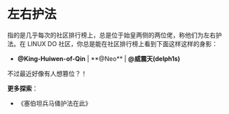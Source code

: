 
左右护法
===

指的是几乎每次的社区排行榜上，总是位于始皇两侧的两位佬，称他们为左右护法。在 LINUX DO 社区，你总是能在社区排行榜上看到下面这样这样的身影：

- <Link href="https://linux.do/u/king-huiwen-of-qin/summary" target="_blank"><b>@King-Huiwen-of-Qin</b></Link> | **@Neo** | <Link href="https://linux.do/u/delph1s/summary" target="_blank"><b>@威震天(delph1s)</b></Link>

<Callout type="info" emoji="">
    不过最近好像有人想篡位？！
</Callout>

**更多探索**：
 - <Link href="https://linux.do/t/topic/104080" target="_blank" style={{ textDecoration: 'none', color: '#3A9FE8' }}>《塞伯坦兵马俑护法在此》</Link>


